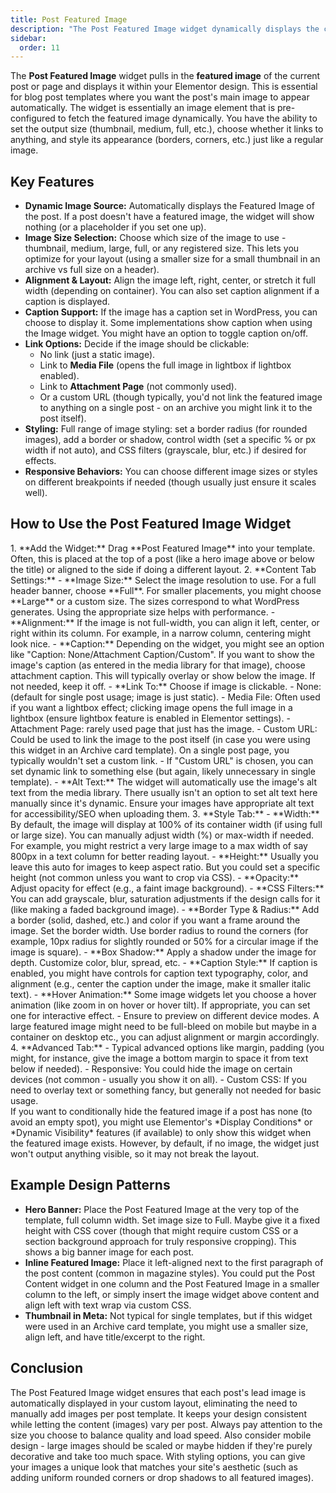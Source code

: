 ```yaml
---
title: Post Featured Image
description: "The Post Featured Image widget dynamically displays the current post's featured image in your Elementor template, with controls over image size, alignment, caption, and styling."
sidebar:
  order: 11
---
```



The **Post Featured Image** widget pulls in the **featured image** of the current post or page and displays it within your Elementor design. This is essential for blog post templates where you want the post's main image to appear automatically. The widget is essentially an image element that is pre-configured to fetch the featured image dynamically. You have the ability to set the output size (thumbnail, medium, full, etc.), choose whether it links to anything, and style its appearance (borders, corners, etc.) just like a regular image.

## Key Features

- **Dynamic Image Source:** Automatically displays the Featured Image of the post. If a post doesn't have a featured image, the widget will show nothing (or a placeholder if you set one up).
- **Image Size Selection:** Choose which size of the image to use - thumbnail, medium, large, full, or any registered size. This lets you optimize for your layout (using a smaller size for a small thumbnail in an archive vs full size on a header).
- **Alignment & Layout:** Align the image left, right, center, or stretch it full width (depending on container). You can also set caption alignment if a caption is displayed.
- **Caption Support:** If the image has a caption set in WordPress, you can choose to display it. Some implementations show caption when using the Image widget. You might have an option to toggle caption on/off.
- **Link Options:** Decide if the image should be clickable:
  - No link (just a static image).
  - Link to **Media File** (opens the full image in lightbox if lightbox enabled).
  - Link to **Attachment Page** (not commonly used).
  - Or a custom URL (though typically, you'd not link the featured image to anything on a single post - on an archive you might link it to the post itself).
- **Styling:** Full range of image styling: set a border radius (for rounded images), add a border or shadow, control width (set a specific % or px width if not auto), and CSS filters (grayscale, blur, etc.) if desired for effects.
- **Responsive Behaviors:** You can choose different image sizes or styles on different breakpoints if needed (though usually just ensure it scales well).

## How to Use the Post Featured Image Widget

<Steps>
1. **Add the Widget:** Drag **Post Featured Image** into your template. Often, this is placed at the top of a post (like a hero image above or below the title) or aligned to the side if doing a different layout.
2. **Content Tab Settings:**
   - **Image Size:** Select the image resolution to use. For a full header banner, choose **Full**. For smaller placements, you might choose **Large** or a custom size. The sizes correspond to what WordPress generates. Using the appropriate size helps with performance.
   - **Alignment:** If the image is not full-width, you can align it left, center, or right within its column. For example, in a narrow column, centering might look nice.
   - **Caption:** Depending on the widget, you might see an option like "Caption: None/Attachment Caption/Custom". If you want to show the image's caption (as entered in the media library for that image), choose attachment caption. This will typically overlay or show below the image. If not needed, keep it off.
   - **Link To:** Choose if image is clickable.
     - None: (default for single post usage; image is just static).
     - Media File: Often used if you want a lightbox effect; clicking image opens the full image in a lightbox (ensure lightbox feature is enabled in Elementor settings).
     - Attachment Page: rarely used page that just has the image.
     - Custom URL: Could be used to link the image to the post itself (in case you were using this widget in an Archive card template). On a single post page, you typically wouldn't set a custom link.
   - If "Custom URL" is chosen, you can set dynamic link to something else (but again, likely unnecessary in single template).
   - **Alt Text:** The widget will automatically use the image's alt text from the media library. There usually isn't an option to set alt text here manually since it's dynamic. Ensure your images have appropriate alt text for accessibility/SEO when uploading them.
3. **Style Tab:**
   - **Width:** By default, the image will display at 100% of its container width (if using full or large size). You can manually adjust width (%) or max-width if needed. For example, you might restrict a very large image to a max width of say 800px in a text column for better reading layout.
   - **Height:** Usually you leave this auto for images to keep aspect ratio. But you could set a specific height (not common unless you want to crop via CSS).
   - **Opacity:** Adjust opacity for effect (e.g., a faint image background).
   - **CSS Filters:** You can add grayscale, blur, saturation adjustments if the design calls for it (like making a faded background image).
   - **Border Type & Radius:** Add a border (solid, dashed, etc.) and color if you want a frame around the image. Set the border width. Use border radius to round the corners (for example, 10px radius for slightly rounded or 50% for a circular image if the image is square).
   - **Box Shadow:** Apply a shadow under the image for depth. Customize color, blur, spread, etc.
   - **Caption Style:** If caption is enabled, you might have controls for caption text typography, color, and alignment (e.g., center the caption under the image, make it smaller italic text).
   - **Hover Animation:** Some image widgets let you choose a hover animation (like zoom in on hover or hover tilt). If appropriate, you can set one for interactive effect.
   - Ensure to preview on different device modes. A large featured image might need to be full-bleed on mobile but maybe in a container on desktop etc., you can adjust alignment or margin accordingly.
4. **Advanced Tab:**
   - Typical advanced options like margin, padding (you might, for instance, give the image a bottom margin to space it from text below if needed).
   - Responsive: You could hide the image on certain devices (not common - usually you show it on all).
   - Custom CSS: If you need to overlay text or something fancy, but generally not needed for basic usage.
</Steps>

<Aside type="note">
If you want to conditionally hide the featured image if a post has none (to avoid an empty spot), you might use Elementor's *Display Conditions* or *Dynamic Visibility* features (if available) to only show this widget when the featured image exists. However, by default, if no image, the widget just won't output anything visible, so it may not break the layout.
</Aside>

## Example Design Patterns

- **Hero Banner:** Place the Post Featured Image at the very top of the template, full column width. Set image size to Full. Maybe give it a fixed height with CSS cover (though that might require custom CSS or a section background approach for truly responsive cropping). This shows a big banner image for each post.
- **Inline Featured Image:** Place it left-aligned next to the first paragraph of the post content (common in magazine styles). You could put the Post Content widget in one column and the Post Featured Image in a smaller column to the left, or simply insert the image widget above content and align left with text wrap via custom CSS.
- **Thumbnail in Meta:** Not typical for single templates, but if this widget were used in an Archive card template, you might use a smaller size, align left, and have title/excerpt to the right.

## Conclusion

The Post Featured Image widget ensures that each post's lead image is automatically displayed in your custom layout, eliminating the need to manually add images per post template. It keeps your design consistent while letting the content (images) vary per post. Always pay attention to the size you choose to balance quality and load speed. Also consider mobile design - large images should be scaled or maybe hidden if they're purely decorative and take too much space. With styling options, you can give your images a unique look that matches your site's aesthetic (such as adding uniform rounded corners or drop shadows to all featured images).

